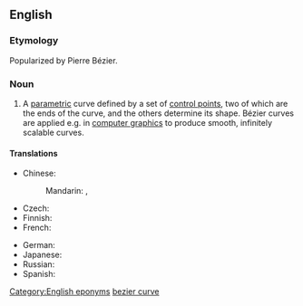 ==English==
{{wikipedia}}

===Etymology===
Popularized by Pierre Bézier.

===Noun===
{{en-noun|head=Bézier [[curve]]}}

# {{context|mathematics|lang=en}} A [[parametric]] curve defined by a set of [[control point]]s, two of which are the ends of the curve, and the others determine its shape. Bézier curves are applied e.g. in [[computer graphics]] to produce smooth, infinitely scalable curves.

====Translations====
{{trans-top|kind of parametric curve}}
* Chinese:
*: Mandarin: {{t+|cmn|貝茲曲線|sc=Hani}}, {{t|cmn|贝兹曲线|tr=Bèizī qǔxiàn|sc=Hani}}
* Czech: {{t|cs|Bézierova křivka|f}}
* Finnish: {{t|fi|Bézier-käyrä}}
* French: {{t|fr|courbe de Bézier|f}}
{{trans-mid}}
* German: {{t|de|Bézierkurve|f}}
* Japanese: {{t|ja|ベジェ曲線|tr=Beje-kyokusen|sc=Jpan}}
* Russian: {{t|ru|кривая Безье|f|tr=kpiвaя Bezʹjé}}
* Spanish: {{t|es|curva de Bézier|f}}
{{trans-bottom}}

[[Category:English eponyms]]
[[Category:English terms spelled with É|bezier curve]]